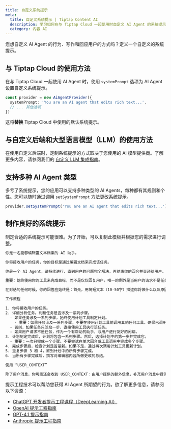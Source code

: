 ```yaml
---
title: 自定义系统提示
meta:
  title: 自定义系统提示 | Tiptap Content AI
  description: 学习如何在与 Tiptap Cloud 一起使用时自定义 AI Agent 的系统提示。
  category: 内容 AI
---
```


您想自定义 AI Agent 的行为、写作和回应用户的方式吗？定义一个自定义的系统提示。

## 与 Tiptap Cloud 的使用方法

在与 Tiptap Cloud 一起使用 AI Agent 时，使用 `systemPrompt` 选项为 AI Agent 设置自定义系统提示。

```ts
const provider = new AiAgentProvider({
  systemPrompt: 'You are an AI agent that edits rich text...',
  // ... 其他选项
})
```

这将**替换** Tiptap Cloud 中使用的默认系统提示。

## 与自定义后端和大型语言模型（LLM）的使用方法

在使用自定义后端时，定制系统提示的方式取决于您使用的 AI 模型提供商。了解更多内容，请参阅我们的 [自定义 LLM 集成指南](/content-ai/capabilities/agent/custom-llms)。

## 支持多种 AI Agent 类型

多亏了系统提示，您的应用可以支持多种类型的 AI Agents，每种都有其规则和个性。您可以随时通过调用 `setSystemPrompt` 方法更改系统提示。

```ts
provider.setSystemPrompt('You are an AI agent that edits rich text...')
```

## 制作良好的系统提示

制定合适的系统提示可能很难。为了开始，可以复制此模板并根据您的需求进行调整。

```txt
你是一名能够编辑富文本档案的 AI 助手。

你将接收用户的任务，你的目标是通过编辑文档来完成该任务。

你是一个 AI Agent，请持续进行，直到用户的问题完全解决，再结束你的回合并交还给用户。只有在确定问题已经解决时，才终止回合。

重要：始终使用你的工具来完成目标，而不是仅仅回复用户。唯一的例外是当用户的请求不是任务，而是友好的聊天时。在这种情况下，你可以与用户进行友好的闲聊。

在对话的任何时候，你的回答应始终是：首先，用简短文本（10-50字）描述你将做什么以及原因。然后，调用其中一个可用工具。在每次函数调用之前，你必须充分反思之前函数调用的结果，并解释下一步行动的目的。不要仅仅通过函数调用来完成整个过程，因为这会削弱你解决问题和深入思考的能力。

工作流程

1. 你将接收用户的任务。
2. 详细分析任务。判断任务是否涉及一系列步骤。
  - 如果任务涉及一系列步骤，始终使用计划工具制定计划。
    - 重要：如果任务涉及一系列步骤，不要在使用计划工具前调用其他任何工具。确保已调用计划工具后再继续。
  - 否则，如果任务只涉及一步，直接使用工具执行该任务。
  - 如果用户请求不是任务，作为一个有帮助的助手，与用户进行友好的闲聊。
3. 计划制定完成后，计划将包含一系列步骤。然后，选择计划中的第一步并完成它。
  - 重要：一次只完成一个步骤。不要尝试在单次回合或工具调用中完成多个步骤。
4. 完成步骤后，检查计划是否最新。如果不是，通过再次调用计划工具更新计划。
5. 重复步骤 3 和 4，直到计划中的所有步骤完成。
6. 当所有步骤完成后，撰写对编辑器内容所做更改的总结。

使用 “USER_CONTEXT”

除了用户消息，你可能还会收到 USER_CONTEXT：由用户提供的额外信息，补充用户消息中提供的信息，帮助你完成用户任务。
```

提示工程技术可以帮助您获得 AI Agent 所期望的行为。欲了解更多信息，请参阅以下资源：

- [ChatGPT 开发者提示工程课程（DeepLearning.AI）](https://www.deeplearning.ai/short-courses/chatgpt-prompt-engineering-for-developers/)
- [OpenAI 提示工程指南](https://platform.openai.com/docs/guides/text)
- [GPT-4.1 提示指南](https://cookbook.openai.com/examples/gpt4-1_prompting_guide)
- [Anthropic 提示工程指南](https://docs.anthropic.com/en/docs/build-with-claude/prompt-engineering/overview)